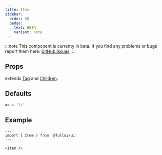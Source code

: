 ```yaml
---
title: Item
sidebar: 
  order: 50
  badge:
    text: BETA
    variant: note
---
```


:::note
This component is currenty in beta.
If you find any problems or bugs report them here: [GitHub Issues](https://github.com/fullui/ui/issues).
:::

## Props
extends [Tag](/utility/tag) and [Children](/utility/children).

## Defaults
```ts
as = 'li'
```

## Example

```astro live
---
import { Item } from '@fullui/ui'
---

<Item />
```